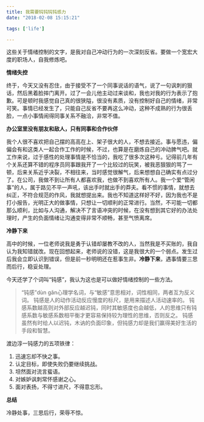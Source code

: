 ```yaml
---
title: 我需要钝钝钝钝感力
date: "2018-02-08 15:15:21"

tags: ['life']

---
```


这些关于情绪控制的文字，是我对自己冲动行为的一次深刻反省。要做一个宽宏大度的职场人，自我修炼吧。

**情绪失控**

终于，今天又没有忍住，由于接受不了一个同事说话的语气，说了一句讽刺的狠话，然后黑着脸摔门离开。过了一会儿他主动过来谈和，我也对我的行为表示了抱歉。可是顿时我感觉自己真的很狭隘，很没有素质，没有控制好自己的情绪，非常可笑。事情已经发生了，只能自己反省不要再这么冲动，这种不成熟的行为很丢脸，一点小事情闹得同事关系不融洽，非常不值。

**办公室里没有朋友和敌人，只有同事和合作伙伴**

我个人很不喜欢把自己摆的高高在上、架子很大的人，不想去接近。事与愿违，偏偏会有和这类人一起合作工作的时候，不过，也算是在磨炼自己的冲动脾气吧。就工作来说，过于感性的处理事情是不恰当的，我吃了很多次这种亏。记得前几年有个关系还算不错的程序员同事跟我开了一个比较过的玩笑，被我恶狠狠的骂了一顿，后来关系近乎决裂，不相往来，当时感觉很解气，后来想想自己确实有点过分了。在公司，我做不到让所有人都喜欢我，也做不到喜欢所有人。我一个爱“管闲事”的人，属于路见不平一声吼，该出手时就出手的莽夫。看不惯的事情，就想去纠正，不符合规范的作风，我就想提出来。我也不知道这样好不好，因为我也不是打小报告，光明正大的做事情，只想让一切顺利的正常进行。当然，不可能一切都那么顺利，比如与人沟通，解决不了言语冲突的时候，在没有想到其它好的办法处理时，产生的负面情绪让沟通变得非常不顺畅，甚至气愤离席。

**冷静下来**

高中的时候，一位老师说我是勇于认错却屡教不改的人，当然我是不买账的，我自认为我知错就改。现在回想起来，老师说的没错，这是我很大的一个弱点。发生过后我会立即认识到错误，但是前一秒明明还在惹事生非。**冷静下来**，遇事情要三思而后行，稳妥处理。

今天还学了个词叫“钝感”，我认为这也是可以做好情绪控制的一些方法。

> “钝感”dùn gǎn心理学名词，与“敏感”意思相对，词性相同，两者互为反义词。
> 钝感是人的动作活动反应慢度的标尺，是用来描述人活动速率的。
> 钝感系数越高则对外部反应越迟钝，同时其敏感度也会越低，人的思维只有钝感系数与敏感系数相平衡才更容易保持较为理性的思维，否则反之。
> 钝感虽然有时给人以迟钝，木讷的负面印象，但钝感力却是我们赢得美好生活的手段和智慧。

渡边淳一钝感力的五项铁律：

1. 迅速忘却不快之事。
2. 认定目标，即使失败仍要继续挑战。
3. 坦然面对流言蜚语。
4. 对嫉妒讽刺常怀感谢之心。
5. 面对表扬，不得寸进尺，不得意忘形。

**总结**

冷静处事，三思后行，荣辱不惊。
 